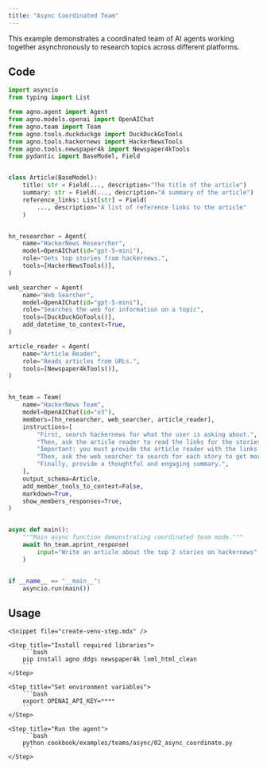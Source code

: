 ```yaml
---
title: "Async Coordinated Team"
---
```


This example demonstrates a coordinated team of AI agents working together asynchronously to research topics across different platforms.

## Code

```python cookbook/examples/teams/async/02_async_coordinate.py
import asyncio
from typing import List

from agno.agent import Agent
from agno.models.openai import OpenAIChat
from agno.team import Team
from agno.tools.duckduckgo import DuckDuckGoTools
from agno.tools.hackernews import HackerNewsTools
from agno.tools.newspaper4k import Newspaper4kTools
from pydantic import BaseModel, Field


class Article(BaseModel):
    title: str = Field(..., description="The title of the article")
    summary: str = Field(..., description="A summary of the article")
    reference_links: List[str] = Field(
        ..., description="A list of reference links to the article"
    )


hn_researcher = Agent(
    name="HackerNews Researcher",
    model=OpenAIChat(id="gpt-5-mini"),
    role="Gets top stories from hackernews.",
    tools=[HackerNewsTools()],
)

web_searcher = Agent(
    name="Web Searcher",
    model=OpenAIChat(id="gpt-5-mini"),
    role="Searches the web for information on a topic",
    tools=[DuckDuckGoTools()],
    add_datetime_to_context=True,
)

article_reader = Agent(
    name="Article Reader",
    role="Reads articles from URLs.",
    tools=[Newspaper4kTools()],
)


hn_team = Team(
    name="HackerNews Team",
    model=OpenAIChat(id="o3"),
    members=[hn_researcher, web_searcher, article_reader],
    instructions=[
        "First, search hackernews for what the user is asking about.",
        "Then, ask the article reader to read the links for the stories to get more information.",
        "Important: you must provide the article reader with the links to read.",
        "Then, ask the web searcher to search for each story to get more information.",
        "Finally, provide a thoughtful and engaging summary.",
    ],
    output_schema=Article,
    add_member_tools_to_context=False,
    markdown=True,
    show_members_responses=True,
)


async def main():
    """Main async function demonstrating coordinated team mode."""
    await hn_team.aprint_response(
        input="Write an article about the top 2 stories on hackernews"
    )


if __name__ == "__main__":
    asyncio.run(main())
```

## Usage

<Steps>

    <Snippet file="create-venv-step.mdx" />

    <Step title="Install required libraries">
        ```bash
        pip install agno ddgs newspaper4k lxml_html_clean
        ```
    </Step>

    <Step title="Set environment variables">
        ```bash
        export OPENAI_API_KEY=****
        ```
    </Step>

    <Step title="Run the agent">
        ```bash
        python cookbook/examples/teams/async/02_async_coordinate.py
        ```
    </Step>

</Steps>